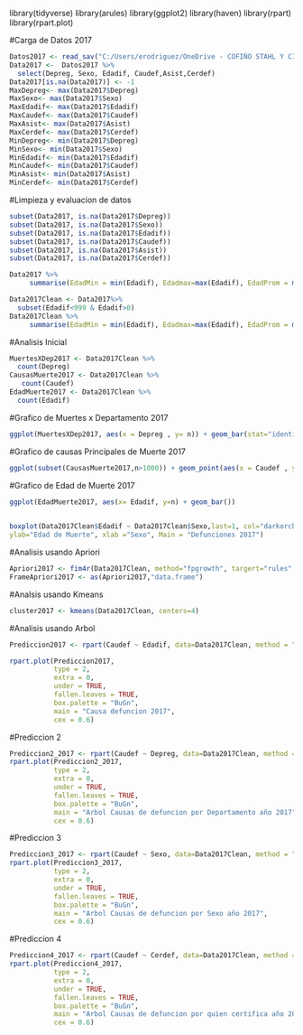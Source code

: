 library(tidyverse)
library(arules)
library(ggplot2)
library(haven)
library(rpart)
library(rpart.plot)

#Carga de Datos 2017

```r
Datos2017 <- read_sav("C:/Users/erodriguez/OneDrive - COFIÑO STAHL Y CIA, S.A/Documents/Personal Data/Maestira USAC/Cuarto Trimestre/Introduccion a la Mineria de Datos/Proyecto/20181226142907xRp35JuZin7nN2x88Me8MVcQvyZCnu5K.sav")
Data2017 <-  Datos2017 %>%
  select(Depreg, Sexo, Edadif, Caudef,Asist,Cerdef)
Data2017[is.na(Data2017)] <- -1
MaxDepreg<- max(Data2017$Depreg)
MaxSexo<- max(Data2017$Sexo)
MaxEdadif<- max(Data2017$Edadif)
MaxCaudef<- max(Data2017$Caudef)
MaxAsist<- max(Data2017$Asist)
MaxCerdef<- max(Data2017$Cerdef)
MinDepreg<- min(Data2017$Depreg)
MinSexo<- min(Data2017$Sexo)
MinEdadif<- min(Data2017$Edadif)
MinCaudef<- min(Data2017$Caudef)
MinAsist<- min(Data2017$Asist)
MinCerdef<- min(Data2017$Cerdef)
```
#Limpieza y evaluacion de datos

```r
subset(Data2017, is.na(Data2017$Depreg))
subset(Data2017, is.na(Data2017$Sexo))
subset(Data2017, is.na(Data2017$Edadif))
subset(Data2017, is.na(Data2017$Caudef))
subset(Data2017, is.na(Data2017$Asist))
subset(Data2017, is.na(Data2017$Cerdef))
```
```r
Data2017 %>%
     summarise(EdadMin = min(Edadif), Edadmax=max(Edadif), EdadProm = mean(Edadif))
```
```r
Data2017Clean <- Data2017%>%
  subset(Edadif<999 & Edadif>0)
Data2017Clean %>%
     summarise(EdadMin = min(Edadif), Edadmax=max(Edadif), EdadProm = mean(Edadif), EdadMedia = median(Edadif))
```

#Analisis Inicial
```r
MuertesXDep2017 <- Data2017Clean %>%
  count(Depreg)
CausasMuerte2017 <- Data2017Clean %>%
   count(Caudef)
EdadMuerte2017 <- Data2017Clean %>%
  count(Edadif)
```
#Grafico de Muertes x Departamento 2017

```r
ggplot(MuertesXDep2017, aes(x = Depreg , y= n)) + geom_bar(stat="identity", fill="red", alpha=.6, width=.4) + labs(x="Departamento",y= "Frecuencia") 
```
#Grafico de causas Principales de Muerte 2017

```r
ggplot(subset(CausasMuerte2017,n>1000)) + geom_point(aes(x = Caudef , y= n))
```
#Grafico de Edad de Muerte 2017

```r

ggplot(EdadMuerte2017, aes(x= Edadif, y=n) + geom_bar())
       
```


```r
boxplot(Data2017Clean$Edadif ~ Data2017Clean$Sexo,last=1, col="darkorchid1",
ylab="Edad de Muerte", xlab ="Sexo", Main = "Defunciones 2017")
```
#Analisis usando Apriori

```r
Apriori2017 <- fim4r(Data2017Clean, method="fpgrowth", targert="rules", supp=.2,conf=.5)
FrameApriori2017 <- as(Apriori2017,"data.frame")
```


#Analsis usando Kmeans

```r
cluster2017 <- kmeans(Data2017Clean, centers=4)
```




#Analisis usando Arbol

```r

Prediccion2017 <- rpart(Caudef ~ Edadif, data=Data2017Clean, method = "class")

rpart.plot(Prediccion2017,
           type = 2,
           extra = 0,  
           under = TRUE,  
           fallen.leaves = TRUE,  
           box.palette = "BuGn",  
           main = "Causa defuncion 2017",
           cex = 0.6)  

```

#Prediccion 2

```r
Prediccion2_2017 <- rpart(Caudef ~ Depreg, data=Data2017Clean, method = "class")
rpart.plot(Prediccion2_2017,
           type = 2,
           extra = 0,  
           under = TRUE,  
           fallen.leaves = TRUE,  
           box.palette = "BuGn",  
           main = "Arbol Causas de defuncion por Departamento año 2017",
           cex = 0.6)  
```
#Prediccion 3

```r
Prediccion3_2017 <- rpart(Caudef ~ Sexo, data=Data2017Clean, method = "class")
rpart.plot(Prediccion3_2017,
           type = 2,
           extra = 0,  
           under = TRUE,  
           fallen.leaves = TRUE,  
           box.palette = "BuGn",  
           main = "Arbol Causas de defuncion por Sexo año 2017",
           cex = 0.6)  
```
#Prediccion 4

```r
Prediccion4_2017 <- rpart(Caudef ~ Cerdef, data=Data2017Clean, method = "class")
rpart.plot(Prediccion4_2017,
           type = 2,
           extra = 0,  
           under = TRUE,  
           fallen.leaves = TRUE,  
           box.palette = "BuGn",  
           main = "Arbol Causas de defuncion por quien certifica año 2017",
           cex = 0.6)  
```


